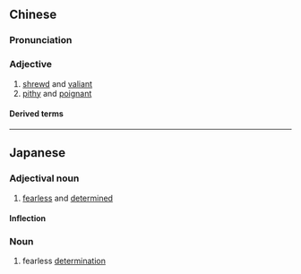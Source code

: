 ==Chinese==
{{zh-forms}}

===Pronunciation===
{{zh-pron
|m=jīnghàn
|c=zing1 hon6
|cat=a
}}

===Adjective===
{{zh-adj}}

# [[shrewd]] and [[valiant]]
# [[pithy]] and [[poignant]]

====Derived terms====
{{zh-der|矮小精悍|短小精悍|精悍短小}}

----

==Japanese==
{{ja-kanjitab|せい|かん|yomi=o}}

===Adjectival noun===
{{ja-adj|infl=na|せいかん}}

# [[fearless]] and [[determined]]

====Inflection====
{{ja-na|せいかん}}

===Noun===
{{ja-noun|せいかん}}

# fearless [[determination]]
